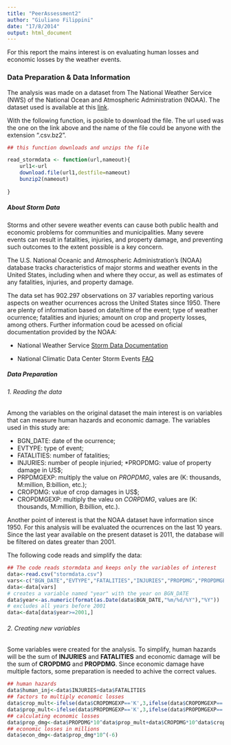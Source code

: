 ```yaml
---
title: "PeerAssessment2"
author: "Giuliano Filippini"
date: "17/8/2014"
output: html_document
---
```


For this report the mains interest is on evaluating human losses and economic losses by the weather events. 

### Data Preparation & Data Information

The analysis was made on a dataset from The National Weather Service (NWS) of the National Ocean and Atmospheric Administration (NOAA). The dataset used is available at this [link](http://d396qusza40orc.cloudfront.net/repdata%2Fdata%2Factivity.zip "repdata-data-StormData.csv.bz2").

With the following function, is posible to download the file. The url used was the one on the link above and the name of the file could be anyone with the extension ".csv.bz2".
```r
## this function downloads and unzips the file

read_stormdata <- function(url,nameout){
    url1<-url
    download.file(url1,destfile=nameout)
    bunzip2(nameout)
    
}
```

##### About Storm Data

Storms and other severe weather events can cause both public health and economic problems for communities and municipalities. Many severe events can result in fatalities, injuries, and property damage, and preventing such outcomes to the extent possible is a key concern.

The U.S. National Oceanic and Atmospheric Administration's (NOAA) database tracks characteristics of major storms and weather events in the United States, including when and where they occur, as well as estimates of any fatalities, injuries, and property damage.

The data set has 902.297 observations on 37 variables reporting various aspects on weather ocurrences across the United States since 1950. There are plenty of information based on date/time of the event; type of weather ocurrence; fatalities and injuries; amount on crop and property losses, among others. Further information coud be acessed on oficial documentation provided by the NOAA:

* National Weather Service [Storm Data Documentation](http://d396qusza40orc.cloudfront.net/repdata%2Fpeer2_doc%2Fpd01016005curr.pdf "Storm Data Documentation") 

* National Climatic Data Center Storm Events [FAQ](http://d396qusza40orc.cloudfront.net/repdata%2Fpeer2_doc%2FNCDC%20Storm%20Events-FAQ%20Page.pdf "FAQ")


##### Data Preparation

###### 1. Reading the data

Among the variables on the original dataset the main interest is on variables that can measure human hazards and economic damage. The variables used in this study are:

* BGN_DATE: date of the ocurrence;
* EVTYPE: type of event;
* FATALITIES: number of fatalities;
* INJURIES: number of people injuried;
*PROPDMG: value of property damage in US$;
* PRPDMGEXP: multiply the value on _PROPDMG_, vales are (K: thousands, M:million, B:billion, etc.);
* CROPDMG: value of crop damages in US$;
* CROPDMGEXP: multiply the valeu on _CORPDMG_, values are (K: thousands, M:million, B:billion, etc.).

Another point of interest is that the NOAA dataset have information since 1950. For this analysis will be evaluated the ocurrences on the last 10 years. Since the last year available on the present dataset is 2011, the database will be filtered on dates greater than 2001.

The following code reads and simplify the data:
```r
## The code reads stormdata and keeps only the variables of interest
data<-read.csv("stormdata.csv")
vars<-c("BGN_DATE","EVTYPE","FATALITIES","INJURIES","PROPDMG","PROPDMGEXP","CROPDMG","CROPDMGEXP")
data<-data[vars]
# creates a variable named "year" with the year on BGN_DATE
data$year<-as.numeric(format(as.Date(data$BGN_DATE,"%m/%d/%Y"),"%Y"))
# excludes all years before 2001
data<-data[data$year>=2001,]
```

###### 2. Creating new variables

Some variables were created for the analysis. To simplify, human hazards will be the sum of **INJURIES** and **FATALITIES** and economic damage will be the sum of **CROPDMG** and **PROPDMG**. Since economic damage have multiple factors, some preparation is needed to achive the correct values.
```r
## human hazards
data$human_inj<-data$INJURIES+data$FATALITIES
## factors to multiply economic losses
data$crop_mult<-ifelse(data$CROPDMGEXP=='K',3,ifelse(data$CROPDMGEXP=='M',6,ifelse(data$CROPDMGEXP=='B',9,0)))
data$prop_mult<-ifelse(data$PROPDMGEXP=='K',3,ifelse(data$PROPDMGEXP=='M',6,ifelse(data$PROPDMGEXP=='B',9,0)))
## calculating economic losses
data$prop_dmg<-data$PROPDMG*10^data$prop_mult+data$CROPDMG*10^data$crop_mult
## economic losses in millions
data$econ_dmg<-data$prop_dmg*10^(-6)
```


